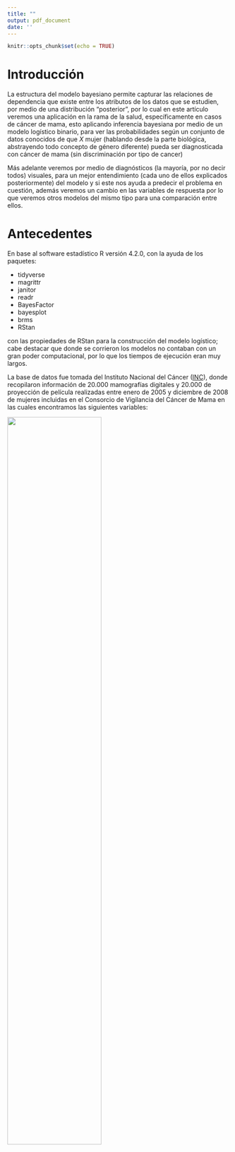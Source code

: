 ```yaml
---
title: ""
output: pdf_document
date: ''
---
```


```r
knitr::opts_chunk$set(echo = TRUE)
```

\tableofcontents

\newpage

# Introducción

La estructura del modelo bayesiano permite capturar las relaciones de dependencia que existe entre los atributos de los datos que se estudien, por medio de una distribución "posterior", por lo cual en este artículo veremos una aplicación en la rama de la salud, específicamente en casos de cáncer de mama, esto aplicando inferencia bayesiana por medio de un modelo logístico binario, para ver las probabilidades según un conjunto de datos conocidos de que $X$ mujer (hablando desde la parte biológica, abstrayendo todo concepto de género diferente) pueda ser diagnosticada con cáncer de mama (sin discriminación por tipo de cancer)

Más adelante veremos por medio de diagnósticos (la mayoría, por no decir todos) visuales, para un mejor entendimiento (cada uno de ellos explicados posteriormente) del modelo y si este nos ayuda a predecir el problema en cuestión, además veremos un cambio en las variables de respuesta por lo que veremos otros modelos del mismo tipo para una comparación entre ellos.

# Antecedentes

En base al software estadístico R versión 4.2.0, con la ayuda de los paquetes:

-   tidyverse
-   magrittr
-   janitor
-   readr
-   BayesFactor
-   bayesplot
-   brms
-   RStan

con las propiedades de RStan para la construcción del modelo logístico; cabe destacar que donde se corrieron los modelos no contaban con un gran poder computacional, por lo que los tiempos de ejecución eran muy largos.

La base de datos fue tomada del Instituto Nacional del Cáncer ([INC](https://www.bcsc-research.org/data/mammography_dataset/dataset_documentation)), donde recopilaron información de 20.000 mamografías digitales y 20.000 de proyección de película realizadas entre enero de 2005 y diciembre de 2008 de mujeres incluidas en el Consorcio de Vigilancia del Cáncer de Mama en las cuales encontramos las siguientes variables:

![](variables.png){width="65%"}
